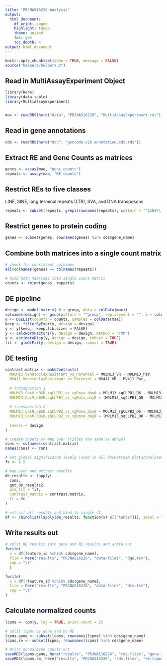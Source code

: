 ```yaml
---
title: "PRJNA516226 Analysis"
output:
  html_document:
    df_print: paged
    highlight: tango
    theme: united
    toc: yes
    toc_depth: 4
output: html_document
---
```


```r
knitr::opts_chunk$set(echo = TRUE, message = FALSE)
source("helpers/helpers.R")
```

## Read in MultiAssayExperiment Object

```r
library(here)
library(data.table)
library(MultiAssayExperiment)


mae <- readRDS(here("data", "PRJNA516226", "MultiAssayExperiment.rds"))
```

## Read in gene annotations

```r
cds <- readRDS(here("doc", "gencode.v26.annotation.cds.rds"))
```

## Extract RE and Gene Counts as matrices

```r
genes <- assay(mae, "gene counts")
repeats <- assay(mae, "RE counts")
```

## Restrict REs to five classes

LINE, SINE, long terminal repeats (LTR), SVA, and DNA transposons

```r
repeats <- subset(repeats, grepl(rownames(repeats), pattern = "^LINE\\.|^SINE\\.|^LTR\\.|.*\\.SVA\\..*|^DNA\\."))
```

## Restrict genes to protein coding

```r
genes <- subset(genes, rownames(genes) %in% cds$gene_name)
```

## Combine both matrices into a single count matrix

```r
# check for consistent colnames
all(colnames(genes) == colnames(repeats))

# bind both matrices into single count matrix
counts <- rbind(genes, repeats)
```

## DE pipeline

```r
design <- model.matrix(~0 + group, data = colData(mae))
colnames(design) <- gsub(pattern = "^group", replacement = "", x = colnames(design))
y <- DGEList(counts = counts, samples = colData(mae))
keep <- filterByExpr(y, design = design)
y <- y[keep,, keep.lib.sizes = FALSE]
y <- calcNormFactors(y, design = design, method = "TMM")
y <- estimateDisp(y, design = design, robust = TRUE)
fit <- glmQLFit(y, design = design, robust = TRUE)
```

## DE testing

```r
contrast.matrix <- makeContrasts(
  MOLM13.VenetoclaxResistant_vs_Parental = MOLM13_VR - MOLM13_Par,
  MV411.VenetoclaxResistant_vs_Parental = MV411_VR - MV411_Par,
  
  # transduction 1
  MOLM13_Cas9_dBSD.sgCLPB1_vs_sgRosa_day6 = MOLM13_sgCLPB1_D6 - MOLM13_sgRosa_D6,
  MOLM13_Cas9_dBSD.sgCLPB1_vs_sgRosa_day8 = (MOLM13_sgCLPB1_D8 - MOLM13_sgCLPB1_D6) - (MOLM13_sgRosa_D8 - MOLM13_sgRosa_D6),
  
  # transduction 2
  MOLM13_Cas9_dBSD.sgCLPB2_vs_sgRosa_day6 = MOLM13_sgCLPB2_D6 - MOLM13_sgRosa_D6,
  MOLM13_Cas9_dBSD.sgCLPB2_vs_sgRosa_day8 = (MOLM13_sgCLPB2_D8 - MOLM13_sgCLPB1_D6) - (MOLM13_sgRosa_D8 - MOLM13_sgRosa_D6),
  
  levels = design
)

# create inputs to map over (titles are same as above)
cons <- colnames(contrast.matrix)
names(cons) <- cons

# set global significance levels (used in all downstream plots/analyses)
fc <- 1.5

# map over and extract results
de_results <- lapply(
  cons, 
  get_de_results2, 
  glm_fit = fit, 
  contrast_matrix = contrast.matrix,
  fc = fc
)

# extract all results and bind to single df
df <- rbindlist(lapply(de_results, function(x) x[["table"]]), idcol = "contrast")
```

## Write results out

```r
# split DE results into gene and RE results and write out
fwrite(
  x = df[feature_id %chin% cds$gene_name],
  file = here("results", "PRJNA516226", "data-files", "dge.tsv"),
  sep = "\t"
  )

fwrite(
  x = df[!feature_id %chin% cds$gene_name],
  file = here("results", "PRJNA516226", "data-files", "dre.tsv"),
  sep = "\t"
)
```

## Calculate normalized counts

```r
lcpms <- cpm(y, log = TRUE, prior.count = 2)

# split lcpms by gene and by RE
lcpms.gene <- subset(lcpms, rownames(lcpms) %in% cds$gene_name)
lcpms.re <- subset(lcpms, !rownames(lcpms) %in% cds$gene_name)

# Write normalized counts out
saveRDS(lcpms.gene, here("results", "PRJNA516226", "rds-files", "gene-lcpms.rds"))
saveRDS(lcpms.re, here("results", "PRJNA516226", "rds-files", "re-lcpms.rds"))
```
